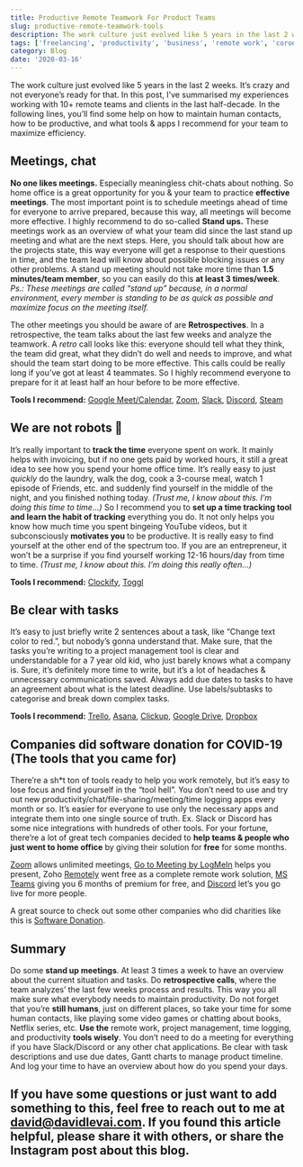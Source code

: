 ```yaml
---
title: Productive Remote Teamwork For Product Teams
slug: productive-remote-teamwork-tools
description: The work culture just evolved like 5 years in the last 2 weeks. It’s crazy and not everyone’s ready for that. In this post, I’ve summarised my experiences working with 10+ remote teams and clients in the last half-decade. In the following lines, you’ll find some help on how to maintain human contacts, how to be productive, and what tools & apps I recommend for your team to maximize efficiency.
tags: ['freelancing', 'productivity', 'business', 'remote work', 'corona virus', 'covid19', 'home office']
category: Blog
date: '2020-03-16'
---
```


The work culture just evolved like 5 years in the last 2 weeks. It’s crazy and not everyone’s ready for that. In this post, I’ve summarised my experiences working with 10+ remote teams and clients in the last half-decade.  In the following lines, you’ll find some help on how to maintain human contacts, how to be productive, and what tools & apps I recommend for your team to maximize efficiency.

## Meetings, chat

**No one likes meetings.** Especially meaningless chit-chats about nothing. So home office is a great opportunity for you & your team to practice **effective meetings**. The most important point is to schedule meetings ahead of time for everyone to arrive prepared, because this way, all meetings will become more effective.
I highly recommend to do so-called **Stand ups.** These meetings work as an overview of what your team did since the last stand up meeting and what are the next steps. Here, you should talk about how are the projects state, this way everyone will get a response to their questions in time, and the team lead will know about possible blocking issues or any other problems. A stand up meeting should not take more time than **1.5 minutes/team member**, so you can easily do this **at least 3 times/week**.
*Ps.: These meetings are called “stand up” because, in a normal environment, every member is standing to be as quick as possible and maximize focus on the meeting itself.*

The other meetings you should be aware of are **Retrospectives**. In a retrospective, the team talks about the last few weeks and analyze the teamwork. A *retro* call looks like this: everyone should tell what they think, the team did great, what they didn’t do well and needs to improve, and what should the team start doing to be more effective. This calls could be really long if you’ve got at least 4 teammates. So I highly recommend everyone to prepare for it at least half an hour before to be more effective.

**Tools I recommend:** [Google Meet/Calendar](https://calendar.google.com), [Zoom](https://zoom.us), [Slack](https://slack.com), [Discord](https://discord.gg), [Steam](https://store.steampowered.com/)

## We are not robots 🤖

It’s really important to **track the time** everyone spent on work. It mainly helps with invoicing, but if no one gets paid by worked hours, it still a great idea to see how you spend your home office time. It’s really easy to just *quickly* do the laundry, walk the dog, cook a 3-course meal, watch 1 episode of Friends, etc. and suddenly find yourself in the middle of the night, and you finished nothing today. *(Trust me, I know about this. I’m doing this time to time…)*
So I recommend you to **set up a time tracking tool and learn the habit of tracking** everything you do. It not only helps you know how much time you spent bingeing YouTube videos, but it subconsciously **motivates you** to be productive.
It is really easy to find yourself at the other end of the spectrum too. If you are an entrepreneur, it won’t be a surprise if you find yourself working 12-16 hours/day from time to time. *(Trust me, I know about this. I’m doing this really often…)*

**Tools I recommend:** [Clockify](https://clockify.me), [Toggl](https://toggl.com)

## Be clear with tasks

It’s easy to just briefly write 2 sentences about a task, like “Change text color to red.”, but nobody’s gonna understand that. Make sure, that the tasks you’re writing to a project management tool is clear and understandable for a 7 year old kid, who just barely knows what a company is. Sure, it’s definitely more time to write, but it’s a lot of headaches & unnecessary communications saved.
Always add due dates to tasks to have an agreement about what is the latest deadline. Use labels/subtasks to categorise and break down complex tasks.

**Tools I recommend:** [Trello](https://trello.com), [Asana](https://asana.com), [Clickup](https://clickup.com), [Google Drive](https://drive.google.com), [Dropbox](https://dropbox.com)

## Companies did software donation for COVID-19 (The tools that you came for)

There’re a sh*t ton of tools ready to help you work remotely, but it’s easy to lose focus and find yourself in the “tool hell”. You don’t need to use and try out new productivity/chat/file-sharing/meeting/time logging apps every month or so. It’s easier for everyone to use only the necessary apps and integrate them into one single source of truth. Ex. Slack or Discord has some nice integrations with hundreds of other tools.
For your fortune, there’re a lot of great tech companies decided to **help teams & people who just went to home office** by giving their solution for **free** for some months.

[Zoom](https://blog.zoom.us/wordpress/2020/02/26/zoom-commitment-user-support-business-continuity-during-coronavirus-outbreak/) allows unlimited meetings, [Go to Meeting by LogMeIn](https://blog.gotomeeting.com/coronavirus-disruptions-and-support/) helps you present, Zoho  [Remotely](https://www.zoho.com/remotely) went free as a complete remote work solution,  [MS Teams](https://www.microsoft.com/en-us/microsoft-365/blog/2020/03/05/our-commitment-to-customers-during-covid-19/) giving you 6 months of premium for free, and [Discord](https://support.discordapp.com/hc/en-us/articles/360030714312-Stream-your-game-with-Go-Live-) let’s you go live for more people.

A great source to check out some other companies who did charities like this is [Software Donation](https://softwaredonation.org/).

## Summary

Do some **stand up meetings**. At least 3 times a week to have an overview about the current situation and tasks. Do **retrospective calls**, where the team analyzes’ the last few weeks process and results. This way you all make sure what everybody needs to maintain productivity. Do not forget that you’re **still humans**, just on different places, so take your time for some human contacts, like playing some video games or chatting about books, Netflix series, etc. **Use the** remote work, project management, time logging, and productivity **tools wisely**. You don’t need to do a meeting for everything if you have Slack/Discord or any other chat applications. Be clear with task descriptions and use due dates, Gantt charts to manage product timeline. And log your time to have an overview about how do you spend your days.

If you have some questions or just want to add something to this, feel free to reach out to me at david@davidlevai.com. If you found this article helpful, please share it with others, or share the Instagram post about this blog.
---
